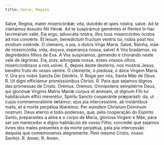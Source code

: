 ```yaml
---
title: Salve, Regina
---
```


<div class="grid grid-cols-2 gap-5">
  <span class="text-justify">
    Salve, Regína, mater misericórdiæ; vita, dulcédo et spes nóstra, salve. Ad
    te clamámus éxsules fílii Hevæ. Ad te suspirámus geméntes et flentes In hac
    lacrimárum valle. Eia ergo, advocáta nostra, illos tuos misericórdes óculos
    ad nos convérte. Et Iesum, benedíctum fructum ventris tui, nobis post hoc
    exsílium osténde. O clemens, o pia, o dulcis Virgo María.
  </span>
  <span class="text-justify">
    Salvé, Rainha, mãe de misericórdia, vida, doçura, esperança nossa, salve! A
    Vós bradamos, os degredados filhos de Eva. A Vós suspiramos, gemendo e
    chorando neste vale de lágrimas. Eia, pois, advogada nossa, esses vossos
    olhos misericordiosos a nós volvei. E, depois deste desterro, nos mostrai
    Jesus, bendito fruto do vosso ventre. Ó clemente, ó piedosa, ó doce Virgem
    Maria.
  </span>
  <span class="text-justify">V. Ora pro nobis Sancta Dei Génitrix.</span>
  <span class="text-justify">V. Rogai por nós, Santa Mãe de Deus.</span>
  <span class="text-justify">
    <span class="text-red-500">R.</span> Ut digni efficiámur promissiónibus
    Christi.
  </span>
  <span class="text-justify">
    <span class="text-red-500">R.</span> Para que sejamos dignos das promessas
    de Cristo.
  </span>
  <span class="text-red-500 text-center">Orémus.</span>
  <span class="text-red-500 text-center">Oremos.</span>
  <span class="text-justify">
    Omnípotens sempitérne Deus, qui gloriósæ Vírginis Matris Maríæ corpus et
    ánimam, ut dignum Fílii tui habitáculum éffici mererétur, Spíritu Sancto
    cooperánte præparásti: da, ut cujus commemoratióne lætámur; ejus pia
    intercessióne, ab instántibus malis, et a morte perpétua liberémur. Per
    eúmdem Christum Dóminum nostrum.
  </span>
  <span class="text-justify">
    Deus eterno e todo-poderoso, que, pela cooperação do Espírito Santo,
    preparastes a alma e o corpo de Maria, gloriosa Virgem e Mãe, para ser um
    merecedor e digno habitáculo de vosso Filho; concedei que sejamos livres dos
    males presentes e da morte perpétua, pela pia intercessão daquela que
    comemoramos alegremente. Pelo mesmo Cristo, nosso Senhor.
  </span>
  <span class="text-justify">
    <span class="text-red-500">R.</span> Amen.
  </span>
  <span class="text-justify">
    <span class="text-red-500">R.</span> Amen.
  </span>
</div>
